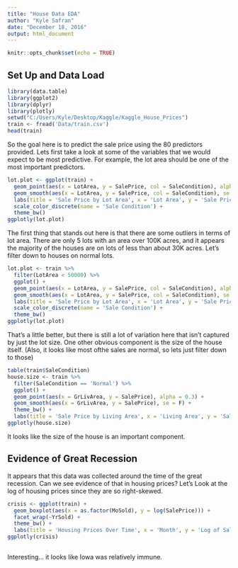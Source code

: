 ```yaml
---
title: "House Data EDA"
author: "Kyle Safran"
date: "December 18, 2016"
output: html_document
---
```


```r
knitr::opts_chunk$set(echo = TRUE)
```

## Set Up and Data Load

```r
library(data.table)
library(ggplot2)
library(dplyr)
library(plotly)
setwd("C:/Users/Kyle/Desktop/Kaggle/Kaggle_House_Prices")
train <- fread('Data/train.csv')
head(train)
```

So the goal here is to predict the sale price using the 80 predictors provided. Lets first take a look at some of the variables that we would expect to be most predictive. For example, the lot area should be one of the most important predictors.

```r
lot.plot <- ggplot(train) + 
  geom_point(aes(x = LotArea, y = SalePrice, col = SaleCondition), alpha = 0.3) +
  geom_smooth(aes(x = LotArea, y = SalePrice, col = SaleCondition), se = F, method = 'lm') +
  labs(title = 'Sale Price by Lot Area', x = 'Lot Area', y = 'Sale Price') +
  scale_color_discrete(name = 'Sale Condition') +
  theme_bw()
ggplotly(lot.plot)
```

The first thing that stands out here is that there are some outliers in terms of lot area. There are only 5 lots with an area over 100K acres, and it appears the majority of the houses are on lots of less than about 30K acres.  Let's filter down to houses on normal lots.

```r
lot.plot <- train %>% 
  filter(LotArea < 50000) %>% 
  ggplot() + 
  geom_point(aes(x = LotArea, y = SalePrice, col = SaleCondition), alpha = 0.3) +
  geom_smooth(aes(x = LotArea, y = SalePrice, col = SaleCondition), se = F, method = 'lm') +
  labs(title = 'Sale Price by Lot Area', x = 'Lot Area', y = 'Sale Price') +
  scale_color_discrete(name = 'Sale Condition') +
  theme_bw()
ggplotly(lot.plot)
```

That's a little better, but there is still a lot of variation here that isn't captured by just the lot size. One other obvious component is the size of the house itself. (Also, it looks like most ofthe sales are normal, so lets just filter down to those)

```r
table(train$SaleCondition)
house.size <- train %>% 
  filter(SaleCondition == 'Normal') %>% 
  ggplot() +
  geom_point(aes(x = GrLivArea, y = SalePrice), alpha = 0.3) +
  geom_smooth(aes(x = GrLivArea, y = SalePrice), se = F) +
  theme_bw() + 
  labs(title = 'Sale Price by Living Area', x = 'Living Area', y = 'Sale Price')
ggplotly(house.size)
```

It looks like the size of the house is an important component.

## Evidence of Great Recession
It appears that this data was collected around the time of the great recession. Can we see evidence of that in housing prices? Let's Look at the log of housing prices since they are so right-skewed.

```r
crisis <- ggplot(train) + 
  geom_boxplot(aes(x = as.factor(MoSold), y = log(SalePrice))) +
  facet_wrap(~YrSold) + 
  theme_bw() +
  labs(title = 'Housing Prices Over Time', x = 'Month', y = 'Log of Sale Price') 
ggplotly(crisis)
  
```

Interesting... it looks like Iowa was relatively immune. 